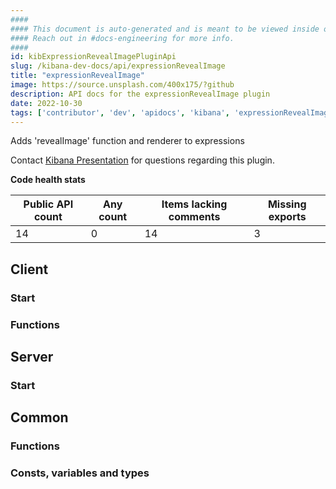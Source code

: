 ```yaml
---
####
#### This document is auto-generated and is meant to be viewed inside our experimental, new docs system.
#### Reach out in #docs-engineering for more info.
####
id: kibExpressionRevealImagePluginApi
slug: /kibana-dev-docs/api/expressionRevealImage
title: "expressionRevealImage"
image: https://source.unsplash.com/400x175/?github
description: API docs for the expressionRevealImage plugin
date: 2022-10-30
tags: ['contributor', 'dev', 'apidocs', 'kibana', 'expressionRevealImage']
---
```


Adds 'revealImage' function and renderer to expressions

Contact [Kibana Presentation](https://github.com/orgs/elastic/teams/kibana-presentation) for questions regarding this plugin.

**Code health stats**

| Public API count  | Any count | Items lacking comments | Missing exports |
|-------------------|-----------|------------------------|-----------------|
| 14 | 0 | 14 | 3 |

## Client

### Start
<DocDefinitionList data={[expressionRevealImageObj.client.start]}/>

### Functions
<DocDefinitionList data={expressionRevealImageObj.client.functions}/>

## Server

### Start
<DocDefinitionList data={[expressionRevealImageObj.server.start]}/>

## Common

### Functions
<DocDefinitionList data={expressionRevealImageObj.common.functions}/>

### Consts, variables and types
<DocDefinitionList data={expressionRevealImageObj.common.misc}/>

